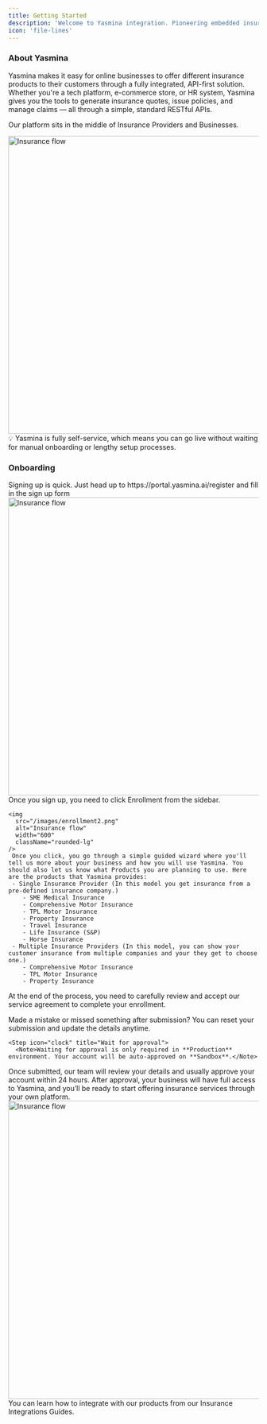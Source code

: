 ```yaml
---
title: Getting Started
description: 'Welcome to Yasmina integration. Pioneering embedded insurance in Saudi Arabia  and the region by offering seamless coverage, delivered at the perfect moment to protect your customers.'
icon: 'file-lines'
---
```


### About Yasmina

Yasmina makes it easy for online businesses to offer different insurance products to their customers through a fully integrated,
API-first solution. Whether you're a tech platform, e-commerce store, or HR system, Yasmina gives you the tools to generate insurance quotes, issue policies, and manage claims — all through a simple, standard RESTful APIs.

Our platform sits in the middle of Insurance Providers and Businesses.

<img
  src="/images/insurance-flow.png"
  alt="Insurance flow"
  width="600"
  className="rounded-lg"
/>
💡 Yasmina is fully self-service, which means you can go live without waiting for manual onboarding or lengthy setup processes.

### Onboarding

<Steps>
  <Step icon="user-plus" title="Signup">
  	Signing up is quick. Just head up to https://portal.yasmina.ai/register and fill in the sign up form
	<img
	  src="/images/signup5.png"
	  alt="Insurance flow"
	  width="600"
	  className="rounded-lg"
	/>
  </Step>
  <Step icon="clipboard-list" title="Enrollment process">
	  Once you sign up, you need to click Enrollment from the sidebar.

	<img
	  src="/images/enrollment2.png"
	  alt="Insurance flow"
	  width="600"
	  className="rounded-lg"
	/>
	 Once you click, you go through a simple guided wizard where you'll tell us more about your business and how you will use Yasmina. You should also let us know what Products you are planning to use. Here are the products that Yasmina provides:
	 - Single Insurance Provider (In this model you get insurance from a pre-defined insurance company.)
	 	- SME Medical Insurance
	 	- Comprehensive Motor Insurance
	 	- TPL Motor Insurance
	 	- Property Insurance
	 	- Travel Insurance
	 	- Life Insurance (S&P)
	 	- Horse Insurance
	 - Multiple Insurance Providers (In this model, you can show your customer insurance from multiple companies and your they get to choose one.)
	 	- Comprehensive Motor Insurance
	 	- TPL Motor Insurance
	 	- Property Insurance

At the end of the process, you need to carefully review and accept our service agreement to complete your enrollment.

<Tip>Made a mistake or missed something after submission? You can reset your submission and update the details anytime.</Tip>

  </Step>

	<Step icon="clock" title="Wait for approval">
	  <Note>Waiting for approval is only required in **Production** environment. Your account will be auto-approved on **Sandbox**.</Note>

Once submitted, our team will review your details and usually approve your account within 24 hours. After approval, your business will have full access to Yasmina, and you’ll be ready to start offering insurance services through your own platform.
	<img
	  src="/images/approval.png"
	  alt="Insurance flow"
	  width="600"
	  className="rounded-lg"
	/>
	</Step>
  <Step icon="plug" title="Start developing the integration">
   You can learn how to integrate with our products from our Insurance Integrations Guides.

  </Step>
</Steps>
